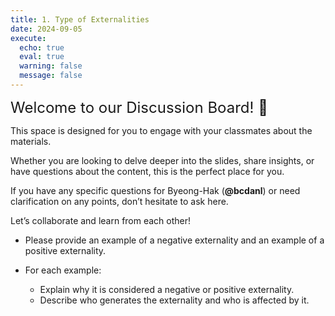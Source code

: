 ```yaml
---
title: 1. Type of Externalities
date: 2024-09-05
execute: 
  echo: true
  eval: true
  warning: false
  message: false
---
```


<font size = "5">Welcome to our Discussion Board! 👋 </font>


This space is designed for you to engage with your classmates about the materials.

Whether you are looking to delve deeper into the slides, share insights, or have questions about the content, this is the perfect place for you.

If you have any specific questions for Byeong-Hak (**@bcdanl**) or need clarification on any points, don't hesitate to ask here. 

Let's collaborate and learn from each other!



- Please provide an example of a negative externality and an example of a positive externality.

- For each example:
  - Explain why it is considered a negative or positive externality.
  - Describe who generates the externality and who is affected by it.
